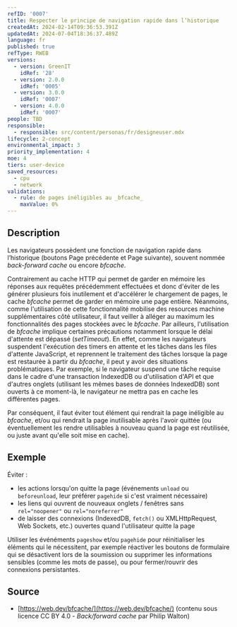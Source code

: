 ```yaml
---
refID: '0007'
title: Respecter le principe de navigation rapide dans l’historique
createdAt: 2024-02-14T09:36:53.391Z
updatedAt: 2024-07-04T18:36:37.489Z
language: fr
published: true
refType: RWEB
versions:
  - version: GreenIT
    idRef: '28'
  - version: 2.0.0
    idRef: '0005'
  - version: 3.0.0
    idRef: '0007'
  - version: 4.0.0
    idRef: '0007'
people: TBD
responsible:
  - responsible: src/content/personas/fr/designeuser.mdx
lifecycle: 2-concept
environmental_impact: 3
priority_implementation: 4
moe: 4
tiers: user-device
saved_resources:
  - cpu
  - network
validations:
  - rule: de pages inéligibles au _bfcache_
    maxValue: 0%
---
```


## Description

Les navigateurs possèdent une fonction de navigation rapide dans l’historique (boutons Page précédente et Page suivante),
souvent nommée *back-forward cache* ou encore *bfcache*.

Contrairement au cache HTTP qui permet de garder en mémoire les réponses aux requêtes précédemment effectuées et donc d'éviter de les générer plusieurs fois inutilement et d'accélérer le chargement de pages, le cache *bfcache* permet de garder en mémoire une page entière.
Néanmoins, comme l'utilisation de cette fonctionnalité mobilise des resources machine supplémentaires côté utilisateur, il faut veiller à alléger au maximum les fonctionnalités des pages stockées avec le *bfcache*.
Par ailleurs, l'utilisation de *bfcache* implique certaines précautions notamment lorsque le délai d'attente est dépassé (*setTimeout*).
En effet, comme les navigateurs suspendent l'exécution des timers en attente et les tâches dans les files d'attente JavaScript, et reprennent le traitement des tâches lorsque la page est restaurée à partir du *bfcache*, il peut y avoir des situations problématiques.
Par exemple, si le navigateur suspend une tâche requise dans le cadre d'une transaction IndexedDB ou d'utilisation d'API et que d'autres onglets (utilisant les mêmes bases de données IndexedDB) sont ouverts à ce moment-là, le navigateur ne mettra pas en cache les différentes pages.

Par conséquent, il faut éviter tout élément qui rendrait la page inéligible au *bfcache*,
et/ou qui rendrait la page inutilisable après l'avoir quittée
(ou éventuellement les rendre utilisables à nouveau quand la page est réutilisée, ou juste avant qu'elle soit mise en cache).

## Exemple

Éviter :

* les actions lorsqu'on quitte la page (événements `unload` ou `beforeunload`, leur préférer `pagehide` si c'est vraiment nécessaire)
* les liens qui ouvrent de nouveaux onglets / fenêtres sans `rel="noopener"` ou `rel="noreferrer"`
* de laisser des connexions (IndexedDB, `fetch()` ou XMLHttpRequest, Web Sockets, etc.) ouvertes quand l'utilisateur quitte la page

Utiliser les événéments `pageshow` et/ou `pagehide` pour réinitialiser les éléments qui le nécessitent,
par exemple réactiver les boutons de formulaire qui se désactivent lors de la soumission
ou supprimer les informations sensibles (comme les mots de passe),
ou pour fermer/rouvrir des connexions persistantes.

## Source

* [https://web.dev/bfcache/](https://web.dev/bfcache/) (contenu sous licence CC BY 4.0 - *Back/forward cache* par Philip Walton)
